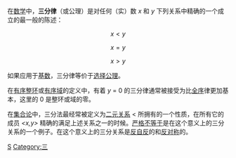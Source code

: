 {{NoteTA
|T = zh-cn:三分律; zh-tw:三一律 (數學);
|G1 = Math
}}
{{Otheruses|三一律 (消歧义)}}
在[[数学|数学]]中，'''三分律'''（或公理）是对任何（实）数 ''x'' 和 ''y'' 下列关系中精确的一个成立的最一般的陈述：
:<math>x<y</math>
:<math>x=y</math>
:<math>x>y</math>

如果应用于[[基数_(数学)|基数]]，三分律等价于[[选择公理|选择公理]]。

在[[整环|有序整环]]或[[有序域|有序域]]的定义中，有着 ''y'' = 0 的三分律通常被接受为比[[全序关系|全序]]律更加基本，这里的 0 是整环或域的零。

在[[集合论|集合论]]中，三分法最经常被定义为[[二元关系|二元关系]] < 所拥有的一个性质，在所有它的成员 ''<x,y>'' 精确的满足上述关系之一的时候。[[不等式|严格不等于]]是在这个意义上的三分关系的一个例子。在这个意义上的三分关系是[[自反关系|反自反]]的和[[反对称关系|反对称]]的。

[[Category:序理论|S]]
[[Category:三|Category:三]]